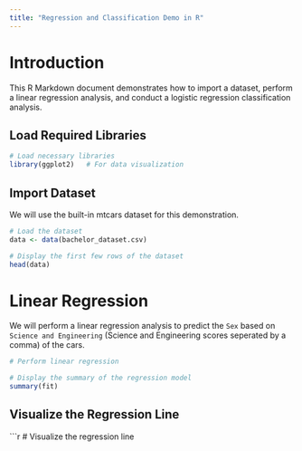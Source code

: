 ```yaml
---
title: "Regression and Classification Demo in R"
---
```


# Introduction

This R Markdown document demonstrates how to import a dataset, perform a linear regression analysis, and conduct a logistic regression classification analysis.

## Load Required Libraries

```r
# Load necessary libraries
library(ggplot2)   # For data visualization
```

## Import Dataset

We will use the built-in mtcars dataset for this demonstration.

```r
# Load the dataset
data <- data(bachelor_dataset.csv)

# Display the first few rows of the dataset
head(data)
```

# Linear Regression

We will perform a linear regression analysis to predict the `Sex` based on `Science and Engineering` (Science and Engineering scores seperated by a comma) of the cars.

```r
# Perform linear regression

# Display the summary of the regression model
summary(fit)
```

## Visualize the Regression Line

```r
# Visualize the regression line
